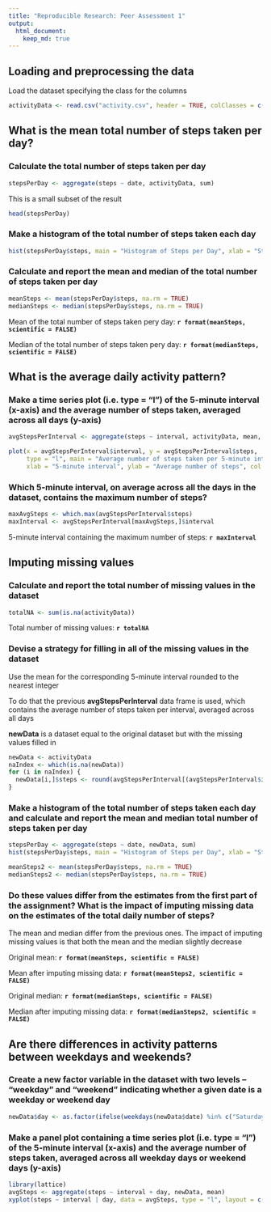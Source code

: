 ```yaml
---
title: "Reproducible Research: Peer Assessment 1"
output: 
  html_document:
    keep_md: true
---
```


## Loading and preprocessing the data

Load the dataset specifying the class for the columns

```r
activityData <- read.csv("activity.csv", header = TRUE, colClasses = c("integer", "Date", "integer"))
```

## What is the mean total number of steps taken per day?
### Calculate the total number of steps taken per day
```r
stepsPerDay <- aggregate(steps ~ date, activityData, sum)
```
This is a small subset of the result

```r
head(stepsPerDay)
```

### Make a histogram of the total number of steps taken each day
```r
hist(stepsPerDay$steps, main = "Histogram of Steps per Day", xlab = "Steps per Day", col = "lightblue", breaks = 10)
```

### Calculate and report the mean and median of the total number of steps taken per day
```r
meanSteps <- mean(stepsPerDay$steps, na.rm = TRUE)
medianSteps <- median(stepsPerDay$steps, na.rm = TRUE)
```

Mean of the total number of steps taken pery day: **`r format(meanSteps, scientific = FALSE)`**

Median of the total number of steps taken pery day: **`r format(medianSteps, scientific = FALSE)`**

## What is the average daily activity pattern?
### Make a time series plot (i.e. type = "l") of the 5-minute interval (x-axis) and the average number of steps taken, averaged across all days (y-axis)
```r
avgStepsPerInterval <- aggregate(steps ~ interval, activityData, mean, na.rm = TRUE)

plot(x = avgStepsPerInterval$interval, y = avgStepsPerInterval$steps, 
     type = "l", main = "Average number of steps taken per 5-minute interval", 
     xlab = "5-minute interval", ylab = "Average number of steps", col = "blue", lwd = 2)
```

### Which 5-minute interval, on average across all the days in the dataset, contains the maximum number of steps?
```r
maxAvgSteps <- which.max(avgStepsPerInterval$steps)
maxInterval <- avgStepsPerInterval[maxAvgSteps,]$interval
```
5-minute interval containing the maximum number of steps: **`r maxInterval`**

## Imputing missing values
### Calculate and report the total number of missing values in the dataset
```r
totalNA <- sum(is.na(activityData))
```

Total number of missing values: **`r totalNA`**

### Devise a strategy for filling in all of the missing values in the dataset
Use the mean for the corresponding 5-minute interval rounded to the nearest integer

To do that the previous **avgStepsPerInterval** data frame is used, which contains the average number of steps taken per interval, averaged across all days

**newData** is a dataset equal to the original dataset but with the missing values filled in
```r
newData <- activityData
naIndex <- which(is.na(newData))
for (i in naIndex) {
  newData[i,]$steps <- round(avgStepsPerInterval[(avgStepsPerInterval$interval == newData[i,]$interval),]$steps)
}
```

### Make a histogram of the total number of steps taken each day and calculate and report the mean and median total number of steps taken per day
```r
stepsPerDay <- aggregate(steps ~ date, newData, sum)
hist(stepsPerDay$steps, main = "Histogram of Steps per Day", xlab = "Steps per Day", col = "blue", breaks = 10)

meanSteps2 <- mean(stepsPerDay$steps, na.rm = TRUE)
medianSteps2 <- median(stepsPerDay$steps, na.rm = TRUE)
```

### Do these values differ from the estimates from the first part of the assignment? What is the impact of imputing missing data on the estimates of the total daily number of steps?
The mean and median differ from the previous ones. The impact of imputing missing values is that both the mean and the median slightly decrease

Original mean: **`r format(meanSteps, scientific = FALSE)`**

Mean after imputing missing data: **`r format(meanSteps2, scientific = FALSE)`**

Original median: **`r format(medianSteps, scientific = FALSE)`**

Median after imputing missing data: **`r format(medianSteps2, scientific = FALSE)`**

## Are there differences in activity patterns between weekdays and weekends?
### Create a new factor variable in the dataset with two levels – “weekday” and “weekend” indicating whether a given date is a weekday or weekend day
```r
newData$day <- as.factor(ifelse(weekdays(newData$date) %in% c("Saturday", "Sunday"), "weekend", "weekday"))
```

### Make a panel plot containing a time series plot (i.e. type = "l") of the 5-minute interval (x-axis) and the average number of steps taken, averaged across all weekday days or weekend days (y-axis)
```r
library(lattice)
avgSteps <- aggregate(steps ~ interval + day, newData, mean)
xyplot(steps ~ interval | day, data = avgSteps, type = "l", layout = c(1, 2))
```